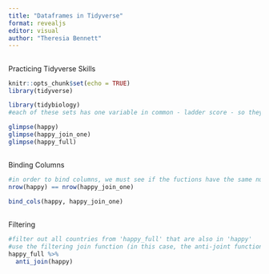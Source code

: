 ```yaml
---
title: "Dataframes in Tidyverse"
format: revealjs
editor: visual
author: "Theresia Bennett"
---
```


## 

Practicing Tidyverse Skills

```r
knitr::opts_chunk$set(echo = TRUE)
library(tidyverse)
```

```r
library(tidybiology)
#each of these sets has one variable in common - ladder score - so they can be combined!

glimpse(happy)
glimpse(happy_join_one)
glimpse(happy_full)
```

## 

Binding Columns

```r
#in order to bind columns, we must see if the fuctions have the same number of rows (they do)
nrow(happy) == nrow(happy_join_one)

bind_cols(happy, happy_join_one)
```

## 

Filtering

```r
#filter out all countries from 'happy_full' that are also in 'happy'
#use the filtering join function (in this case, the anti-joint function gives us the right answer)
happy_full %>%
  anti_join(happy)
```
